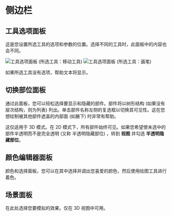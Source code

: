 # 侧边栏

## 工具选项面板

这是您设置所选工具的选项和参数的位置。选择不同的工具时，此面板中的内容也会不同。

![工具选项面板 (所选工具：移动工具) ](camera-tool-options.png) ![工具选项面板 (所选工具：画笔) ](pen-tool-options.png)

如果所选工具没有选项，帮助文本将显示。

## 切换部位面板

通过此面板，您可以轻松选择要显示和隐藏的部件。部件将以树形结构 (如果没有层次结构，则为列表) 列出。单击部件名称左侧的复选框以切换其可见性。这在您想绘制被其他部件遮盖的内部面 (如腋下) 时非常有帮助。

这仅适用于 3D 模式。在 2D 模式下，所有部件始终可见。如果您希望使未选中的部件半透明而不是完全透明 (又称 半透明隐藏部位) ，转到 **视图** 并勾选 **半透明隐藏部位**。

## 颜色编辑器面板

颜色和选择面板，您可以在其中选择并调出您喜爱的颜色，然后使用绘图工具进行着色。

## 场景面板

在此处选择您要模拟的效果。仅在 3D 视图中可用。
